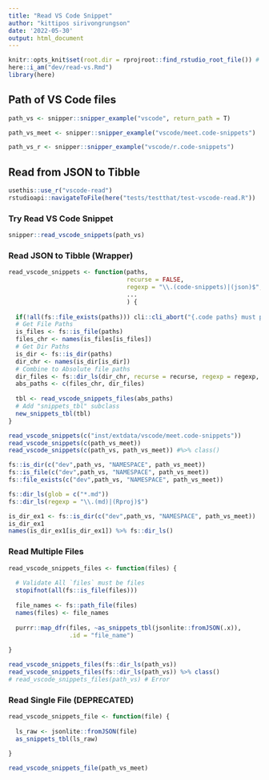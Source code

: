 ```yaml
---
title: "Read VS Code Snippet"
author: "kittipos sirivongrungson"
date: '2022-05-30'
output: html_document
---
```


```r
knitr::opts_knit$set(root.dir = rprojroot::find_rstudio_root_file()) # Set WD to Root
here::i_am("dev/read-vs.Rmd")
library(here)

```

## Path of VS Code files

```r
path_vs <- snipper::snipper_example("vscode", return_path = T)
```

```r
path_vs_meet <- snipper::snipper_example("vscode/meet.code-snippets")
```

```r
path_vs_r <- snipper::snipper_example("vscode/r.code-snippets")
```


## Read from JSON to Tibble

```r
usethis::use_r("vscode-read")
rstudioapi::navigateToFile(here("tests/testthat/test-vscode-read.R"))
```

### Try Read VS Code Snippet

```r
snipper::read_vscode_snippets(path_vs)
```


### Read JSON to Tibble (Wrapper)

```r
read_vscode_snippets <- function(paths, 
                                 recurse = FALSE,
                                 regexp = "\\.(code-snippets)|(json)$",
                                 ...
                                 ) {
  
  if(!all(fs::file_exists(paths))) cli::cli_abort("{.code paths} must point to files or directory.", call. = F)
  # Get File Paths
  is_files <- fs::is_file(paths)
  files_chr <- names(is_files[is_files])
  # Get Dir Paths
  is_dir <- fs::is_dir(paths)
  dir_chr <- names(is_dir[is_dir])
  # Combine to Absolute file paths
  dir_files <- fs::dir_ls(dir_chr, recurse = recurse, regexp = regexp, ...)
  abs_paths <- c(files_chr, dir_files)
  
  tbl <- read_vscode_snippets_files(abs_paths)
  # Add "snippets_tbl" subclass
  new_snippets_tbl(tbl)
}

read_vscode_snippets(c("inst/extdata/vscode/meet.code-snippets"))
read_vscode_snippets(c(path_vs_meet))
read_vscode_snippets(c(path_vs, path_vs_meet)) #%>% class()
```



```r
fs::is_dir(c("dev",path_vs, "NAMESPACE", path_vs_meet))
fs::is_file(c("dev",path_vs, "NAMESPACE", path_vs_meet))
fs::file_exists(c("dev",path_vs, "NAMESPACE", path_vs_meet))
```

```r
fs::dir_ls(glob = c("*.md"))
fs::dir_ls(regexp = "\\.(md)|(Rproj)$")
```


```r
is_dir_ex1 <- fs::is_dir(c("dev",path_vs, "NAMESPACE", path_vs_meet))
is_dir_ex1
names(is_dir_ex1[is_dir_ex1]) %>% fs::dir_ls()
```


### Read Multiple Files

```r
read_vscode_snippets_files <- function(files) {
  
  # Validate All `files` must be files
  stopifnot(all(fs::is_file(files)))
  
  file_names <- fs::path_file(files)
  names(files) <- file_names
  
  purrr::map_dfr(files, ~as_snippets_tbl(jsonlite::fromJSON(.x)), 
                 .id = "file_name")
  
}

read_vscode_snippets_files(fs::dir_ls(path_vs))
read_vscode_snippets_files(fs::dir_ls(path_vs)) %>% class()
# read_vscode_snippets_files(path_vs) # Error
```

### Read Single File (DEPRECATED)

```r
read_vscode_snippets_file <- function(file) {
  
  ls_raw <- jsonlite::fromJSON(file)
  as_snippets_tbl(ls_raw)
  
}

read_vscode_snippets_file(path_vs_meet)
```

